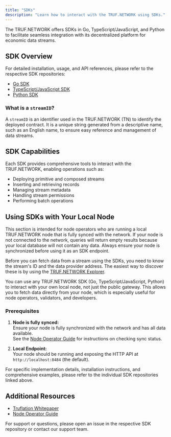 ---
title: "SDKs"
description: "Learn how to interact with the TRUF.NETWORK using SDKs."
---

The TRUF.NETWORK offers SDKs in Go, TypeScript/JavaScript, and Python to facilitate seamless integration with its decentralized platform for economic data streams.

## SDK Overview

For detailed installation, usage, and API references, please refer to the respective SDK repositories:

- [Go SDK](https://github.com/trufnetwork/sdk-go)
- [TypeScript/JavaScript SDK](https://github.com/trufnetwork/sdk-js)
- [Python SDK](https://github.com/trufnetwork/sdk-py)

### What is a `streamID`?

A `streamID` is an identifier used in the TRUF.NETWORK (TN) to identify the deployed contract. It is a unique string generated from a descriptive name, such as an English name, to ensure easy reference and management of data streams.

## SDK Capabilities

Each SDK provides comprehensive tools to interact with the TRUF.NETWORK, enabling operations such as:

- Deploying primitive and composed streams
- Inserting and retrieving records
- Managing stream metadata
- Handling stream permissions
- Performing batch operations

## Using SDKs with Your Local Node

<Note>
	This section is intended for node operators who are running a local
	TRUF.NETWORK node that is fully synced with the network. If your node is not
	connected to the network, queries will return empty results because your local
	database will not contain any data. Always ensure your node is synchronized
	before using it as an SDK endpoint.
</Note>

Before you can fetch data from a stream using the SDKs, you need to know the stream's ID and the data provider address. The easiest way to discover these is by using the [TRUF.NETWORK Explorer](https://truf.network/explorer/0x4710a8d8f0d845da110086812a32de6d90d7ff5c/stai0000000000000000000000000000).

You can use any TRUF.NETWORK SDK (Go, TypeScript/JavaScript, Python) to interact with your own local node, not just the public gateway. This allows you to fetch data directly from your node, which is especially useful for node operators, validators, and developers.

### Prerequisites

1. **Node is fully synced:**  
   Ensure your node is fully synchronized with the network and has all data available.  
   See the [Node Operator Guide](https://github.com/trufnetwork/node/blob/main/docs/node-operator-guide.md#7-verify-node-synchronization) for instructions on checking sync status.

2. **Local Endpoint:**  
   Your node should be running and exposing the HTTP API at `http://localhost:8484` (the default).

For specific implementation details, installation instructions, and comprehensive examples, please refer to the individual SDK repositories linked above.

## Additional Resources

- [Truflation Whitepaper](https://whitepaper.truflation.com)
- [Node Operator Guide](./node-operator-guide)

For support or questions, please open an issue in the respective SDK repository or contact our support team.
